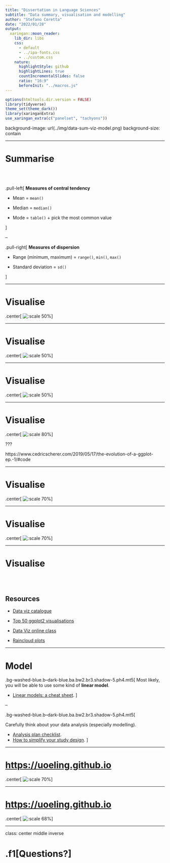 ```yaml
---
title: "Dissertation in Language Sciences"
subtitle: "Data summary, visualisation and modelling"
author: "Stefano Coretta"
date: "2022/01/28"
output:
  xaringan::moon_reader:
    lib_dir: libs
    css:
      - default
      - ../ipa-fonts.css
      - ../custom.css
    nature:
      highlightStyle: github
      highlightLines: true
      countIncrementalSlides: false
      ratio: "16:9"
      beforeInit: "../macros.js"
---
```


```r
options(htmltools.dir.version = FALSE)
library(tidyverse)
theme_set(theme_dark())
library(xaringanExtra)
use_xaringan_extra(c("panelset", "tachyons"))
```

background-image: url(../img/data-sum-viz-model.png)
background-size: contain

---

# Summarise

<br>
<br>

.pull-left[
**Measures of central tendency**

* Mean = `mean()`

* Median = `median()`

* Mode = `table()` + pick the most common value

]

--

.pull-right[
**Measures of dispersion**

* Range (minimum, maximum) = `range()`, `min()`, `max()`

* Standard deviation = `sd()`

]

---

# Visualise

.center[
![:scale 50%](../img/msleep-plot.png)
]

---

# Visualise

.center[
![:scale 50%](../img/msleep-lab-plot.png)
]

---

# Visualise

.center[
![:scale 50%](../img/endanger-plot.png)
]

---

# Visualise

.center[
![:scale 80%](../img/student-ratio.png)
]

???

https://www.cedricscherer.com/2019/05/17/the-evolution-of-a-ggplot-ep.-1/#code

---

# Visualise

.center[
![:scale 70%](../img/vowels-z-hz.png)
]

---

# Visualise

.center[
![:scale 70%](../img/intonation.png)
]

---

# Visualise

<br>
<br>

## Resources

- [Data viz catalogue](https://datavizcatalogue.com/index.html)

- [Top 50 ggplot2 visualisations](http://r-statistics.co/Top50-Ggplot2-Visualizations-MasterList-R-Code.html)

- [Data Viz online class](https://datavizm20.classes.andrewheiss.com/)

- [Raincloud plots](https://wellcomeopenresearch.org/articles/4-63)

---

# Model

.bg-washed-blue.b--dark-blue.ba.bw2.br3.shadow-5.ph4.mt5[
Most likely, you will be able to use some kind of **linear model**.

* [Linear models: a cheat sheet](https://stefanocoretta.github.io/post/2021-08-21-regression-models-a-cheat-sheet/).
]

--

.bg-washed-blue.b--dark-blue.ba.bw2.br3.shadow-5.ph4.mt5[
<!-- Carefully think about your data analysis (especially modelling) <u>**while**</u> thinking about the research question/hypothesis. -->

Carefully think about your data analysis (especially modelling).

* [Analysis plan checklist](https://uoeling.github.io/analysis-checklist/).
* [How to simplify your study design](https://stefanocoretta.github.io/post/2021-12-01-how-to-simplify-your-study-design/).
]

---

# <https://uoeling.github.io>

.center[
![:scale 70%](../img/uoeling-dalel.png)
]

---

# <https://uoeling.github.io>

.center[
![:scale 68%](../img/uoeling-dalel-support.png)
]

---

class: center middle inverse

# .f1[Questions?]
